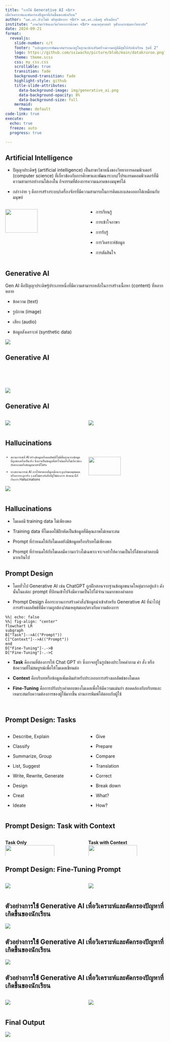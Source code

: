 ```yaml
---
title: "การใช้ Generative AI <br>
เพื่อวิเคราะห์และคัดกรองปัญหาที่เกิดขึ้นของนักเรียน"
author: "ผศ.ดร.สิวะโชติ ศรีสุทธิยากร <br> ผศ.ดร.กนิษฐ์ ศรีเคลือบ"
institute: "ภาควิชาวิจัยและจิตวิทยาการศึกษา <br> คณะครุศาสตร์ จุฬาลงกรณ์มหาวิทยาลัย"
date: 2024-09-21
format:
  revealjs:
    slide-number: c/t
    footer: "หลักสูตรการพัฒนาสมรรถนะครูในฐานะนักเสริมสร้างความอยู่ดีมีสุขให้กับนักเรียน รุ่นที่ 2"
    logo: https://github.com/ssiwacho/picture/blob/main/datakruroo.png?raw=true
    theme: theme.scss
    css: my_css.css
    scrollable: true
    transition: fade
    background-transition: fade
    highlight-style: github
    title-slide-attributes:
      data-background-image: img/generative_ai.png
      data-background-opacity: 8%
      data-background-size: full
    mermaid: 
      theme: default
code-link: true
execute:
  echo: true
  freeze: auto
  progress: true

---
```



## {background-image="img/generative_ai.png"}


## Artificial Intelligence {.smaller} 

- ปัญญาประดิษฐ์ (artificial intelligence) เป็นสาขาวิชาหนึ่งของวิทยาการคอมพิวเตอร์ (computer
science) ที่เกี่ยวข้องกับการศึกษาและพัฒนาระบบ/โปรแกรมคอมพิวเตอร์ที่มีความสามารถทำงานได้เองใน
กิจกรรมที่ต้องการความฉลาดของมนุษย์ได้ 

- กล่าวง่าย ๆ คือการสร้างระบบ/เครื่องจักรที่มีความสามารถในการคิดและแสดงออกได้เหมือนกับมนุษย์


::: {.columns}

:::: {.column width="50%"}

![](https://bucket.mlcdn.com/a/2190/2190865/images/01280aa975f1c5dea4ed3b8df0bd0d158a81f700.png/8b7645886e1dd3efebe1a60c95c6b0e70b4b7995.png){width=65%}

::::

:::: {.column width="50%"}

::: {.fragment}


- การเรียนรู้

:::

::: {.fragment}

- การเข้าใจภาษา

:::

::: {.fragment}

- การรับรู้

:::

::: {.fragment}

- การวิเคราะห์ข้อมูล

:::

::: {.fragment}
- การตัดสินใจ


:::

::::

:::


## Generative AI {.smaller}

Gen AI คือปัญญาประดิษฐ์ประเภทหนึ่งที่มีความสามารถหลักในการสร้างเนื้อหา (content) ที่หลากหลาย

- ข้อความ (text)

- รูปภาพ (image)

- เสียง (audio)

- ข้อมูลสังเคราะห์ (synthetic data)

![](img/generativeai.png)

## Generative AI {.smaller}
<br>
<br>
<br>

![](img/Screenshot%202567-09-20%20at%2019.29.02.png)

## Generative AI {.smaller}

::: {.columns}

:::: {.column width="50%"}

![](img/cat1.png)

::::

:::: {.column width="50%"}

![](img/cat2.png)

::::

:::

## Hallucinations {.smaller}

::: {.columns}

:::: {.column width="50%"}

<div style="font-size: 70%;">

- สถานการณ์ที่ AI สร้างข้อมูลหรือผลลัพธ์ที่ไม่มีพื้นฐานจากข้อมูลที่ถูกต้องหรือเป็นจริง ซึ่งอาจเป็นข้อมูลที่เข้าใจผิดหรือไม่เกี่ยวข้องกับคำถามหรือข้อมูลนำเข้าที่ได้รับ

- บางสถานการณ์​ AI อาจให้คำตอบที่ดูเหมือนจะถูก/สมเหตุสมผล หรืออาจจะถูกจริง ๆ แต่ไม่ตรงกับสิ่งที่ผู้ใช้ต้องการ ลักษณะนี้ก็เรียกว่า Hallucinations

</div>

![](img/Screenshot%202567-09-20%20at%2019.42.40.png)

::::

:::: {.column width="50%"}

![](img/Screenshot%202567-09-20%20at%2019.38.39.png){width="65%"}

::::

:::

## Hallucinations {.smaller}

- โมเดลมี training data ไม่เพียงพอ

- Training data ที่โมเดลใช้ฝึกหัดเป็นข้อมูลที่มีคุณภาพไม่เหมาะสม

- Prompt ที่กำหนดให้กับโมเดลยังมีข้อมูลหรือบริบทไม่เพียงพอ

- Prompt ที่กำหนดให้กับโมเดลมีความกว้างไม่เฉพาะเจาะจงทำให้ความเป็นไปได้ของคำตอบมีมากเกินไป


## Prompt Design {.smaller}


- โดยทั่วไป Generative AI เช่น ChatGPT ถูกฝึกสอนจากฐานข้อมูลขนาดใหญ่มากอยู่แล้ว ดังนั้นในแต่ละ prompt ที่ป้อนเข้าไปจึงมีความเป็นไปได้จำนวนมากของคำตอบ

- Prompt Design คือกระบวนการสร้างคำสั่ง/ข้อมูลนำเข้าสำหรับ Generative AI ที่นำไปสู่การสร้างผลลัพธ์ที่มีความถูกต้อง/สมเหตุสมผล/ตรงกับความต้องการ

```mermaid
%%| echo: false
%%| fig-align: "center"
flowchart LR
subgraph  
B["Task"]-->A(("Prompt"))
C["Context"]-->A(("Prompt"))
end
D["Fine-Tuning"]-.->B
D["Fine-Tuning"]-.->C
```


- **Task** คืองานที่ต้องการให้ Chat GPT ทำ ซึ่งอาจอยู่ในรูปของประโยคคำถาม คำ
สั่ง หรือข้อความที่ไม่สมบูรณ์เพื่อให้โมเดลเขียนต่อ

- **Context** คือบริบทหรือข้อมูลเพิ่มเติมสำหรับประกอบการสร้างผลลัพธ์ของโมเดล

- **Fine-Tuning** คือการปรับปรุงคำตอบของโมเดลเพื่อให้มีความแม่นยำ สอดคล้องกับบริบทและเหมาะสมกับความต้องการของผู้ใช้มากขึ้น ผ่านการพิมพ์โต้ตอบกับผู้ใช้

<br>


## Prompt Design: Tasks {.smaller background-color="black"}

::: {.columns}

:::: {.column width="50%"}

- Describe, Explain

- Classify

- Summarize, Group

- List, Suggest

- Write, Rewrite, Generate

- Design

- Creat

- Ideate

::::


:::: {.column width="50%"}

- Give

- Prepare

- Compare

- Translation

- Correct

- Break down

- What?

- How?

::::


:::




## Prompt Design: Task with Context {.smaller background-color="black"}

::: {.columns}

:::: {.column width="50%"}

**Task Only**
![](img/Screenshot%202567-09-20%20at%2020.00.11.png){width=80%}

::::

:::: {.column width="50%"}

**Task with Context**
![](img/Screenshot%202567-09-20%20at%2020.01.39.png){width=80%}


::::

:::

## Prompt Design: Fine-Tuning Prompt {.smaller background-color="black"}


::: {.columns}

:::: {.column width="50%"}

![](img/Screenshot%202567-09-20%20at%2020.15.21.png)
::::

:::: {.column width="50%"}

![](img/Screenshot%202567-09-20%20at%2020.15.27.png)


::::

:::

## ตัวอย่างการใช้ Generative AI เพื่อวิเคราะห์และคัดกรองปัญหาที่เกิดขึ้นของนักเรียน {background-color="black"}

![](img/Screenshot%202567-09-20%20at%2020.23.24.png)


## ตัวอย่างการใช้ Generative AI เพื่อวิเคราะห์และคัดกรองปัญหาที่เกิดขึ้นของนักเรียน {background-color="black"}



![](img/Screenshot%202567-09-20%20at%2020.25.01.png)


## ตัวอย่างการใช้ Generative AI เพื่อวิเคราะห์และคัดกรองปัญหาที่เกิดขึ้นของนักเรียน {background-color="black"}

::: {.columns}

:::: {.column width="50%"}

![](img/Screenshot%202567-09-20%20at%2020.26.14.png)
::::

:::: {.column width="50%"}
![](img/Screenshot%202567-09-20%20at%2020.27.53.png)
::::

:::

## Final Output {background-color="black"}

![](img/Screenshot%202567-09-20%20at%2020.34.27.png)

